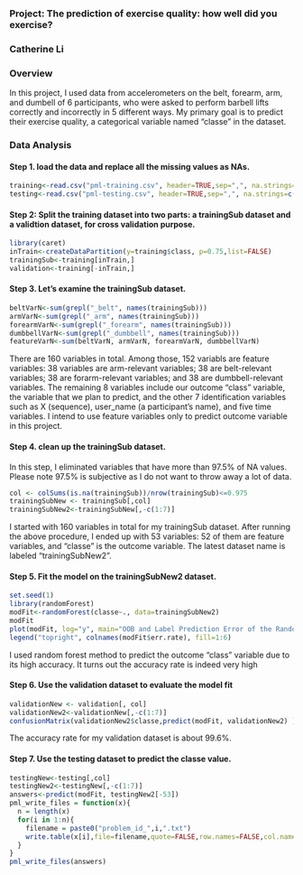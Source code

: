 ### Project: The prediction of exercise quality: how well did you exercise? 
### Catherine Li

### Overview
In this project, I used data from accelerometers on the belt, forearm, arm, and dumbell of 6 participants, who were asked to perform barbell lifts correctly and incorrectly in 5 different ways. My primary goal is to predict their exercise quality, a categorical variable named "classe" in the dataset.

### Data Analysis

#### Step 1. load the data and replace all the missing values as NAs. 

```r
training<-read.csv("pml-training.csv", header=TRUE,sep=",", na.strings=c("", "NA", "#DIV/0!"))
testing<-read.csv("pml-testing.csv", header=TRUE,sep=",", na.strings=c("", "NA", "#DIV/0!"))
```

#### Step 2: Split the training dataset into two parts: a trainingSub dataset and a validtion dataset, for cross validation purpose. 

```r
library(caret)
inTrain<-createDataPartition(y=training$class, p=0.75,list=FALSE)
trainingSub<-training[inTrain,]
validation<-training[-inTrain,]
```

#### Step 3. Let's examine the trainingSub dataset. 
```r
beltVarN<-sum(grepl("_belt", names(trainingSub)))
armVarN<-sum(grepl("_arm", names(trainingSub)))
forearmVarN<-sum(grepl("_forearm", names(trainingSub)))
dumbbellVarN<-sum(grepl("_dumbbell", names(trainingSub)))
featureVarN<-sum(beltVarN, armVarN, forearmVarN, dumbbellVarN)
```

There are 160 variables in total. Among those, 152 variabls are feature variables: 38 variables are arm-relevant variables; 38 are belt-relevant variables; 38 are forarm-relevant variables; and 38 are dumbbell-relevant variables. The remaining 8 variables include our outcome "class" variable, the variable that we plan to predict, and the other 7 identification variables such as X (sequence), user_name (a participant's name), and five time variables. I intend to use feature variables only to predict outcome variable in this project. 

#### Step 4. clean up the trainingSub dataset.
In this step, I eliminated variables that have more than 97.5% of NA values. Please note 97.5% is subjective as I do not want to throw away a lot of data.  

```r
col <- colSums(is.na(trainingSub))/nrow(trainingSub)<=0.975
trainingSubNew <- trainingSub[,col]
trainingSubNew2<-trainingSubNew[,-c(1:7)]
```

I started with 160 variables in total for my trainingSub dataset. After running the above procedure, I ended up with 53 variables: 52 of them are feature variables, and "classe" is the outcome variable. The latest dataset name is labeled "trainingSubNew2".

#### Step 5. Fit the model on the trainingSubNew2 dataset. 

```r
set.seed(1)
library(randomForest)
modFit<-randomForest(classe~., data=trainingSubNew2)
modFit
plot(modFit, log="y", main="OOB and Label Prediction Error of the Random Forest Model")
legend("topright", colnames(modFit$err.rate), fill=1:6)

```

I used random forest method to predict the outcome "class" variable due to its high accuracy. It turns out the accuracy rate is indeed very high  

#### Step 6. Use the validation dataset to evaluate the model fit

```r
validationNew <- validation[, col]
validationNew2<-validationNew[,-c(1:7)]
confusionMatrix(validationNew2$classe,predict(modFit, validationNew2) )
```

The accuracy rate for my validation dataset is about 99.6%.

#### Step 7. Use the testing dataset to predict the classe value.
```r
testingNew<-testing[,col]
testingNew2<-testingNew[,-c(1:7)]
answers<-predict(modFit, testingNew2[-53])
pml_write_files = function(x){
  n = length(x)
  for(i in 1:n){
    filename = paste0("problem_id_",i,".txt")
    write.table(x[i],file=filename,quote=FALSE,row.names=FALSE,col.names=FALSE)
  }
}
pml_write_files(answers)
```

